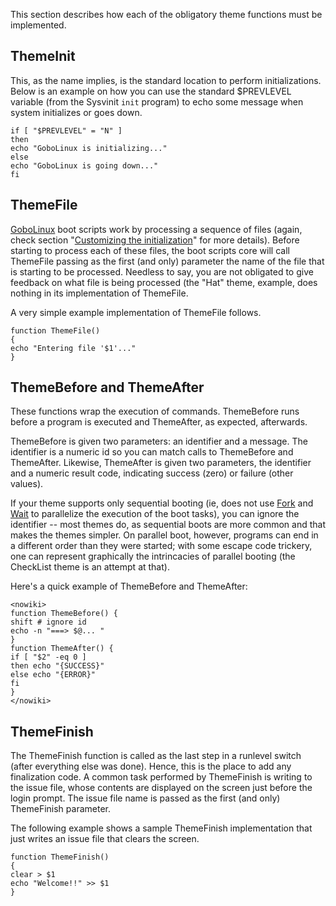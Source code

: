 {{ToC}}

This section describes how each of the obligatory theme functions must be implemented.

==  ThemeInit ==

This, as the name implies, is the standard location to perform initializations. Below is an example on how you can use the standard $PREVLEVEL variable (from the Sysvinit <code>init</code> program) to echo some message when system initializes or goes down.

<pre>
if [ "$PREVLEVEL" = "N" ]
then
echo "GoboLinux is initializing..."
else
echo "GoboLinux is going down..."
fi
</pre>

==  ThemeFile ==

[[GoboLinux]] boot scripts work by processing a sequence of files (again, check section "[[Customizing the initialization]]" for more details). Before starting to process each of these files, the boot scripts core will call ThemeFile passing as the first (and only) parameter the name of the file that is starting to be processed. Needless to say, you are not obligated to give feedback on what file is being processed (the "Hat" theme, example, does nothing in its implementation of ThemeFile.

A very simple example implementation of ThemeFile follows.

<pre>
function ThemeFile()
{
echo "Entering file '$1'..."
}
</pre>

==  ThemeBefore and ThemeAfter ==

These functions wrap the execution of commands. ThemeBefore runs before a program is executed and ThemeAfter, as expected, afterwards.

ThemeBefore is given two parameters: an identifier and a message. The identifier is a numeric id so you can match calls to ThemeBefore and ThemeAfter. Likewise, ThemeAfter is given two parameters, the identifier and a numeric result code, indicating success (zero) or failure (other values).

If your theme supports only sequential booting (ie, does not use [[Fork]] and [[Wait]] to parallelize the execution of the boot tasks), you can ignore the identifier -- most themes do, as sequential boots are more common and that makes the themes simpler. On parallel boot, however, programs can end in a different order than they were started; with some escape code trickery, one can represent graphically the intrincacies of parallel booting (the CheckList theme is an attempt at that).

Here's a quick example of ThemeBefore and ThemeAfter:

<pre><nowiki>
function ThemeBefore() {
shift # ignore id
echo -n "===> $@... "
}
function ThemeAfter() {
if [ "$2" -eq 0 ]
then echo "{SUCCESS}"
else echo "{ERROR}"
fi
}
</nowiki></pre>

==  ThemeFinish ==

The ThemeFinish function is called as the last step in a runlevel switch (after everything else was done). Hence, this is the place to add any finalization code. A common task performed by ThemeFinish is writing to the issue file, whose contents are displayed on the screen just before the login prompt. The issue file name is passed as the first (and only) ThemeFinish parameter.

The following example shows a sample ThemeFinish implementation that just writes an issue file that clears the screen.

<pre>
function ThemeFinish()
{
clear > $1
echo "Welcome!!" >> $1
}
</pre>

{{Handbook}}